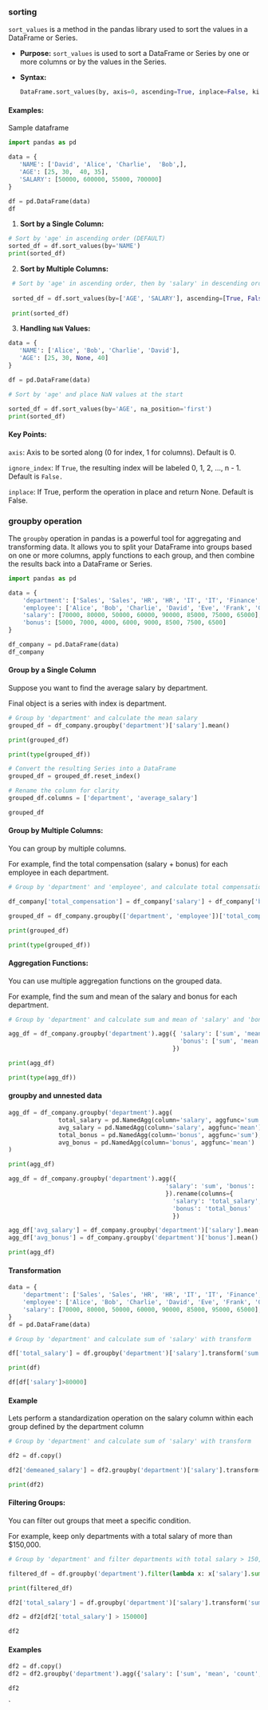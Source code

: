 ### sorting

`sort_values` is a method in the pandas library used to sort the values in a DataFrame or Series.

- **Purpose:** `sort_values` is used to sort a DataFrame or Series by one or more columns or by the values in the Series.

- **Syntax:**

  ```python
  DataFrame.sort_values(by, axis=0, ascending=True, inplace=False, kind='quicksort', na_position='last', ignore_index=False, key=None)
  ```


#### Examples:

Sample dataframe

```python
import pandas as pd

data = {
   'NAME': ['David', 'Alice', 'Charlie',  'Bob',],
   'AGE': [25, 30,  40, 35],
   'SALARY': [50000, 600000, 55000, 700000]
}

df = pd.DataFrame(data)
df
```


1. **Sort by a Single Column:**


```python
# Sort by 'age' in ascending order (DEFAULT)
sorted_df = df.sort_values(by='NAME')
print(sorted_df)
```


2. **Sort by Multiple Columns:**

```python
 # Sort by 'age' in ascending order, then by 'salary' in descending order
 
 sorted_df = df.sort_values(by=['AGE', 'SALARY'], ascending=[True, False])
 
 print(sorted_df)
```


3. **Handling `NaN` Values:**

```python
data = {
   'NAME': ['Alice', 'Bob', 'Charlie', 'David'],
   'AGE': [25, 30, None, 40]
}

df = pd.DataFrame(data)

# Sort by 'age' and place NaN values at the start

sorted_df = df.sort_values(by='AGE', na_position='first')
print(sorted_df)
```


#### Key Points:

`axis`: Axis to be sorted along (0 for index, 1 for columns). Default is 0.

`ignore_index`: If `True`, the resulting index will be labeled 0, 1, 2, …, n - 1. Default is `False.`

`inplace`: If True, perform the operation in place and return None. Default is False.


### groupby operation

The `groupby` operation in pandas is a powerful tool for aggregating and transforming data. 
It allows you to split your DataFrame into groups based on one or more columns, apply functions to each group, and then combine the results back into a DataFrame or Series. 

```python
import pandas as pd

data = {
    'department': ['Sales', 'Sales', 'HR', 'HR', 'IT', 'IT', 'Finance', 'Finance'],
    'employee': ['Alice', 'Bob', 'Charlie', 'David', 'Eve', 'Frank', 'Grace', 'Hannah'],
    'salary': [70000, 80000, 50000, 60000, 90000, 85000, 75000, 65000],
    'bonus': [5000, 7000, 4000, 6000, 9000, 8500, 7500, 6500]
}

df_company = pd.DataFrame(data)
df_company
```


#### Group by a Single Column

Suppose you want to find the average salary by department.

Final object is a series with index is department.

```python
# Group by 'department' and calculate the mean salary
grouped_df = df_company.groupby('department')['salary'].mean()

print(grouped_df)
```

```python
print(type(grouped_df))
```

```python
# Convert the resulting Series into a DataFrame
grouped_df = grouped_df.reset_index()

# Rename the column for clarity
grouped_df.columns = ['department', 'average_salary']

grouped_df
```



#### Group by Multiple Columns:

You can group by multiple columns. 

For example, find the total compensation (salary + bonus) for each employee in each department.

```python
# Group by 'department' and 'employee', and calculate total compensation

df_company['total_compensation'] = df_company['salary'] + df_company['bonus']

grouped_df = df_company.groupby(['department', 'employee'])['total_compensation'].sum()

print(grouped_df)
```

```python
print(type(grouped_df))
```


#### Aggregation Functions:

You can use multiple aggregation functions on the grouped data. 

For example, find the sum and mean of the salary and bonus for each department.


```python
# Group by 'department' and calculate sum and mean of 'salary' and 'bonus'

agg_df = df_company.groupby('department').agg({ 'salary': ['sum', 'mean'],
                                                'bonus': ['sum', 'mean']
                                              })

print(agg_df)
```

```python
print(type(agg_df))
```

#### groupby and unnested data


```python
agg_df = df_company.groupby('department').agg(
              total_salary = pd.NamedAgg(column='salary', aggfunc='sum'),
              avg_salary = pd.NamedAgg(column='salary', aggfunc='mean'),
              total_bonus = pd.NamedAgg(column='bonus', aggfunc='sum'),
              avg_bonus = pd.NamedAgg(column='bonus', aggfunc='mean')
)

print(agg_df)
```


```python
agg_df = df_company.groupby('department').agg({
                                            'salary': 'sum', 'bonus': 'sum'
                                            }).rename(columns={
                                              'salary': 'total_salary', 
                                              'bonus': 'total_bonus'
                                              })

agg_df['avg_salary'] = df_company.groupby('department')['salary'].mean()
agg_df['avg_bonus'] = df_company.groupby('department')['bonus'].mean()

print(agg_df)

```



#### Transformation

```python
data = {
    'department': ['Sales', 'Sales', 'HR', 'HR', 'IT', 'IT', 'Finance', 'Finance'],
    'employee': ['Alice', 'Bob', 'Charlie', 'David', 'Eve', 'Frank', 'Grace', 'Hannah'],
    'salary': [70000, 80000, 50000, 60000, 90000, 85000, 95000, 65000],
}
df = pd.DataFrame(data)

# Group by 'department' and calculate sum of 'salary' with transform

df['total_salary'] = df.groupby('department')['salary'].transform('sum')

print(df)
```


```python
df[df['salary']>80000]
```




#### Example

Lets perform a standardization operation on the salary column within each group defined by the department column

```python
# Group by 'department' and calculate sum of 'salary' with transform

df2 = df.copy()

df2['demeaned_salary'] = df2.groupby('department')['salary'].transform(lambda x: (x - x.mean()))

print(df2)

```

#### Filtering Groups:

You can filter out groups that meet a specific condition. 

For example, keep only departments with a total salary of more than $150,000.

```python
# Group by 'department' and filter departments with total salary > 150,000

filtered_df = df.groupby('department').filter(lambda x: x['salary'].sum() > 150000)

print(filtered_df)
```


```python
df2['total_salary'] = df.groupby('department')['salary'].transform('sum')

df2 = df2[df2['total_salary'] > 150000]  

df2
```





#### Examples

```python
df2 = df.copy()
df2 = df2.groupby('department').agg({'salary': ['sum', 'mean', 'count', 'min', 'max']})

df2
```
`

